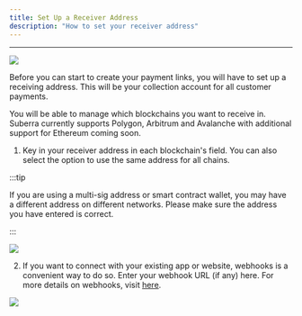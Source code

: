 ```yaml
---
title: Set Up a Receiver Address
description: "How to set your receiver address"
---
```



---

<div style={{ flexBasis: "300px", flexGrow: "1", textAlign: "center" }}>
  <img src={Image1} style={{ alignSelf: "center", maxWidth: "100%" }} />
</div>

Before you can start to create your payment links, you will have to set up a receiving address. This will be your collection account for all customer payments.

You will be able to manage which blockchains you want to receive in. Suberra currently supports Polygon, Arbitrum and Avalanche with additional support for Ethereum coming soon.

1. Key in your receiver address in each blockchain's field. You can also select the option to use the same address for all chains.

:::tip

If you are using a multi-sig address or smart contract wallet, you may have a different address on different networks. Please make sure the address you have entered is correct.

:::

<div style={{ flexBasis: "300px", flexGrow: "1", textAlign: "center" }}>
  <img src={Image2} style={{ alignSelf: "center", maxWidth: "100%" }} />
</div>

2. If you want to connect with your existing app or website, webhooks is a convenient way to do so. Enter your webhook URL (if any) here. For more details on webhooks, visit [here](https://docs.suberra.com/Integration/webhooks).

<div style={{ flexBasis: "300px", flexGrow: "1", textAlign: "center" }}>
  <img src={Image3} style={{ alignSelf: "center", maxWidth: "120%" }} />
</div>
